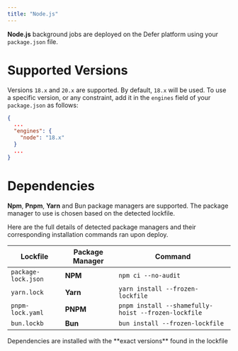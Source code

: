 ```yaml
---
title: "Node.js"
---
```


**Node.js** background jobs are deployed on the Defer platform using your
`package.json` file.

# Supported Versions

Versions `18.x` and `20.x` are supported. By default, `18.x` will be used. To
use a specific version, or any constraint, add it in the `engines` field of your
`package.json` as follows:

```json
{
  ...
  "engines": {
    "node": "18.x"
  }
  ...
}
```

# Dependencies

**Npm**, **Pnpm**, **Yarn** and Bun package managers are supported. The package
manager to use is chosen based on the detected lockfile.

Here are the full details of detected package managers and their corresponding
installation commands ran upon deploy.

| Lockfile            | Package Manager | Command                                             |
| ------------------- | --------------- | --------------------------------------------------- |
| `package-lock.json` | **NPM**         | `npm ci --no-audit`                                 |
| `yarn.lock`         | **Yarn**        | `yarn install --frozen-lockfile`                    |
| `pnpm-lock.yaml`    | **PNPM**        | `pnpm install --shamefully-hoist --frozen-lockfile` |
| `bun.lockb`         | **Bun**         | `bun install --frozen-lockfile`                     |

<Info>
  Dependencies are installed with the **exact versions** found in the lockfile
</Info>
